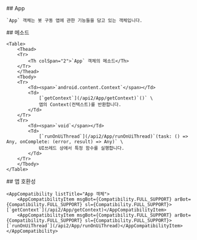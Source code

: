 
<Section>
    ## App

    `App` 객체는 봇 구동 앱에 관한 기능들을 담고 있는 객체입니다.
</Section>
<Section>
    ## 메소드

    <Table>
        <Thead>
        <Tr>
            <Th colSpan="2">`App` 객체의 메소드</Th>
        </Tr>
        </Thead>
        <Tbody>
        <Tr>
            <Td><span>`android.content.Context`</span></Td>
            <Td>
                [`getContext`](/api2/App/getContext)`()` \
                앱의 Context(컨텍스트)를 반환합니다.
            </Td>
        </Tr>
        <Tr>
            <Td><span>`void`</span></Td>
            <Td>
                [`runOnUiThread`](/api2/App/runOnUiThread)`(task: () => Any, onComplete: (error, result) => Any)` \
                UI쓰레드 상에서 특정 함수를 실행합니다.
            </Td>
        </Tr>
        </Tbody>
    </Table>
</Section>
<Section>
    ## 앱 호환성

    <AppCompatibility listTitle="App 객체">
        <AppCompatibilityItem msgBot={Compatibility.FULL_SUPPORT} arBot={Compatibility.FULL_SUPPORT} sl={Compatibility.FULL_SUPPORT}>[`getContext`](/api2/App/getContext)</AppCompatibilityItem>
        <AppCompatibilityItem msgBot={Compatibility.FULL_SUPPORT} arBot={Compatibility.FULL_SUPPORT} sl={Compatibility.FULL_SUPPORT}>[`runOnUiThread`](/api2/App/runOnUiThread)</AppCompatibilityItem>
    </AppCompatibility>
</Section>